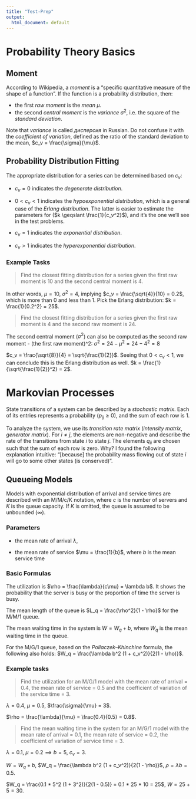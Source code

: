 ```yaml
---
title: "Test-Prep"
output:
  html_document: default
---
```


# Probability Theory Basics

## Moment

According to Wikipedia, a *moment* is a "specific quantitative measure of the shape of a function".
If the function is a probability distribution, then:

* the first *raw moment* is the *mean* $\mu$.
* the second *central moment* is the *variance* $\sigma^2$, i.e. the square of the *standard deviation*.

Note that *variance* is called *дисперсия* in Russian. Do not confuse it with the *coefficient of variation*,
defined as the ratio of the standard deviation to the mean, $c_v = \frac{\sigma}{\mu}$.

## Probability Distribution Fitting

The appropriate distribution for a series can be determined based on $c_v$:

* $c_v = 0$ indicates the *degenerate distribution*.

* $0 < c_v < 1$ indicates the *hypoexponential distribution*, which is a general case of the *Erlang distribution*. The latter is easier to estimate the parameters for ($k \geqslant \frac{1}{c_v^2}$), and it's the one we'll see in the test problems.

* $c_v = 1$ indicates the *exponential distribution*.

* $c_v > 1$ indicates the *hyperexponential distribution*.

### Example Tasks

> Find the closest fitting distribution for a series given the first raw moment is 10 and the second central moment is 4.

In other words, $\mu = 10$, $\sigma^2 = 4$, implying $c_v = \frac{\sqrt{4}}{10} = 0.2$, which is more than 0 and less than 1. Pick the Erlang distribution: $k = \frac{1}{0.2^2} = 25$.

> Find the closest fitting distribution for a series given the first raw moment is 4 and the second raw moment is 24.

The second central moment ($\sigma^2$) can also be computed as the second raw moment - (the first raw moment)^2: $\sigma^2 = 24 - \mu^2 = 24 - 4^2 = 8$

$c_v = \frac{\sqrt{8}}{4} = \sqrt{\frac{1}{2}}$. Seeing that $0 < c_v < 1$, we can conclude this is the Erlang distribution as well. $k = \frac{1}{\sqrt{\frac{1}{2}}^2} = 2$.

# Markovian Processes

State transitions of a system can be described by a *stochastic matrix*.
Each of its entries represents a probability ($p_{ij} \geqslant 0$), and the sum of each row is 1.

To analyze the system, we use its *transition rate matrix* (*intensity matrix*, *generator matrix*).
For $i \neq j$, the elements are non-negative and describe the rate of the transitions from state $i$ to state $j$. The elements $q_{ii}$ are chosen such that the sum of each row is zero. Why? I found the following explanation intuitive: "[because] the probability mass flowing out of state $i$ will go to some other states (is conserved)".

## Queueing Models

Models with exponential distribution of arrival and service times are described with an M/M/c/K notation,
where $c$ is the number of servers and $K$ is the queue capacity. If $K$ is omitted, the queue is assumed to be unbounded ($\infty$).

### Parameters

* the mean rate of arrival $\lambda$,

* the mean rate of service $\mu = \frac{1}{b}$, where $b$ is the mean service time

### Basic Formulas

The utilization is $\rho = \frac{\lambda}{c\mu} = \lambda b$. It shows the probability that the server is busy or the proportion of time the server is busy.

The mean length of the queue is $L_q = \frac{\rho^2}{1 - \rho}$ for the M/M/1 queue.

The mean waiting time in the system is $W = W_q + b$, where $W_q$ is the mean waiting time in the queue.

For the M/G/1 queue, based on the *Pollaczek–Khinchine* formula, the following also holds: $W_q = \frac{\lambda b^2 (1 + c_v^2)}{2(1 - \rho)}$.

### Example tasks

> Find the utilization for an M/G/1 model with the mean rate of arrival = 0.4, the mean rate of service = 0.5 and the coefficient of variation of the service time = 3.

$\lambda = 0.4$, $\mu = 0.5$, $\frac{\sigma}{\mu} = 3$.

$\rho = \frac{\lambda}{\mu} = \frac{0.4}{0.5} = 0.8$.

> Find the mean waiting time in the system for an M/G/1 model with the mean rate of arrival = 0.1, the mean rate of service = 0.2, the coefficient of variation of service time = 3.

$\lambda = 0.1$, $\mu = 0.2 \implies b = 5$, $c_v = 3$.

$W = W_q + b$, $W_q = \frac{\lambda b^2 (1 + c_v^2)}{2(1 - \rho)}$, $\rho = \lambda b = 0.5$.

$W_q = \frac{0.1 * 5^2 (1 + 3^2)}{2(1 - 0.5)} = 0.1 * 25 * 10 = 25$, $W = 25 + 5 = 30$.

